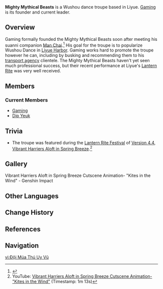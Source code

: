 {{Faction Infobox
|region       = Liyue
|image        = Mighty Mythical Beasts Faction.png
|leader       = Gaming
}}
'''Mighty Mythical Beasts''' is a Wushou dance troupe based in Liyue. [[Gaming]] is its founder and current leader.

==Overview==
Gaming formally founded the Mighty Mythical Beasts soon after meeting his suanni companion [[Man Chai]].<ref>{{Ref/CS|Gaming}}</ref> His goal for the troupe is to popularize Wushou Dance in [[Liyue Harbor]]. Gaming works hard to promote the troupe however he can, including by busking and recommending them to his [[Sword and Strongbox Secure Transport Agency (Faction)|transport agency]] clientele. The Mighty Mythical Beasts haven't yet seen much professional success, but their recent performance at Liyue's [[Lantern Rite]] was very well received.

==Members==
===Current Members===
* [[Gaming]]
* [[Dip Yeuk]]

==Trivia==
* The troupe was featured during the [[Lantern Rite Festival]] of [[Version 4.4]], [[Vibrant Harriers Aloft in Spring Breeze]].<ref>YouTube: [https://youtu.be/aIo5bqK26p0?t=73 Vibrant Harriers Aloft in Spring Breeze Cutscene Animation- "Kites in the Wind"] (Timestamp: 1m 13s)</ref> 

==Gallery==
<gallery>
Vibrant Harriers Aloft in Spring Breeze Cutscene Animation- "Kites in the Wind" - Genshin Impact
</gallery>

==Other Languages==
{{Other Languages
|en       = Mighty Mythical Beasts
|zhs      = 威水舞兽队
|zhs_rm   = Wēishuǐ Wǔshòu-duì
|zht      = 威水舞獸隊
|zht_rm   = Wēishuǐ Wǔshòu-duì
|zh_tl    = Amazing {{Lex|Wushou|zh}} Troupe
|zh_note  = {{Lang|{{zh|威水}}|yue=&#32;|yue_rm=wai<sup>1</sup> seui<sup>2</sup>|zh=&#32;|zh_rm=wēishuǐ|zh_lit=powerful water}} is a {{w|Cantonese}} term meaning "amazing" that is not typically used in {{w|Standard Chinese}}.
|ja       = 威水獣舞隊
|ja_rm    = Waisui Juubu-tai<ref>{{Ref/VO|Gaming|Hello|ja}}</ref>
|ja_tl    = Amazing {{Lex|Wushou|ja}} Troupe{{Sino|ja|part=1}}
|ko       = 열혈 짐승춤꾼단
|ko_tl    = 
|es       = Bestias Místicas Poderosas
|es_tl    = Powerful Mystical Beasts
|fr       = Mythiques bêtes mystiques
|fr_tl    = Mystical Mythical Beasts
|ru       = Великие мифические звери
|ru_tl    = Great Mythical Beasts
|th       = คณะการแสดงวูซูจอมพลัง
|th_rm    = 
|th_tl    = 
|vi       = Đội Múa Thú Uy Vũ
|vi_tl    = 
|de       = Mächtigen Fabelbestien
|de_tl    = Mighty Mythical Beasts
|id       = Wahana Dewata Kencana
|id_tl    = The Golden Mount of {{w|Devata}}
|pt       = Bestas Místicas Poderosas
|pt_tl    = 
|tr       = Kudretli Efsanevi Canavarlar
|tr_tl    = 
|it       = Potenti creature mistiche
|it_tl    = 
}}

==Change History==
{{Change History|introduced=4.4}}

==References==
{{Reflist}}

==Navigation==
{{Faction Navbox}}

[[vi:Đội Múa Thú Uy Vũ]]
